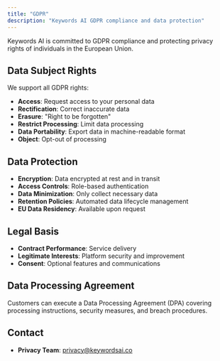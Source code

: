 ```yaml
---
title: "GDPR"
description: "Keywords AI GDPR compliance and data protection"
---
```


Keywords AI is committed to GDPR compliance and protecting privacy rights of individuals in the European Union.

## Data Subject Rights

We support all GDPR rights:

- **Access**: Request access to your personal data
- **Rectification**: Correct inaccurate data
- **Erasure**: "Right to be forgotten"
- **Restrict Processing**: Limit data processing
- **Data Portability**: Export data in machine-readable format
- **Object**: Opt-out of processing

## Data Protection

- **Encryption**: Data encrypted at rest and in transit
- **Access Controls**: Role-based authentication
- **Data Minimization**: Only collect necessary data
- **Retention Policies**: Automated data lifecycle management
- **EU Data Residency**: Available upon request

## Legal Basis

- **Contract Performance**: Service delivery
- **Legitimate Interests**: Platform security and improvement
- **Consent**: Optional features and communications

## Data Processing Agreement

Customers can execute a Data Processing Agreement (DPA) covering processing instructions, security measures, and breach procedures.

## Contact
- **Privacy Team**: privacy@keywordsai.co